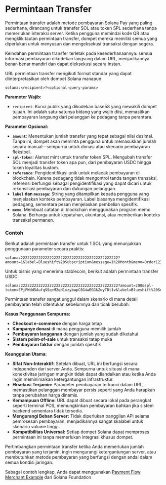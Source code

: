 
# Permintaan Transfer

Permintaan transfer adalah metode pembayaran Solana Pay yang paling sederhana, dirancang untuk transfer SOL atau token SPL sederhana tanpa memerlukan interaksi server. Ketika pengguna memindai kode QR atau mengklik tautan permintaan transfer, dompet mereka memiliki semua yang diperlukan untuk menyusun dan mengeksekusi transaksi dengan segera.

Keindahan permintaan transfer terletak pada kesederhanaannya: semua informasi pembayaran dikodekan langsung dalam URL, menjadikannya benar-benar mandiri dan dapat dieksekusi secara instan.

<ArticleSection name="Struktur URL dan Parameter" id="url-structure" level="h2" />

URL permintaan transfer mengikuti format standar yang dapat diinterpretasikan oleh dompet Solana manapun:

```
solana:<recipient>?<optional-query-params>
```

**Parameter Wajib:**
- `recipient`: Kunci publik yang dikodekan base58 yang mewakili dompet tujuan. Ini adalah satu-satunya bidang yang wajib diisi, memastikan pembayaran langsung dari pelanggan ke pedagang tanpa perantara.

**Parameter Opsional:**
- **`amount`**: Menentukan jumlah transfer yang tepat sebagai nilai desimal. Tanpa ini, dompet akan meminta pengguna untuk memasukkan jumlah secara manual—sempurna untuk donasi atau skenario pembayaran fleksibel.
- **`spl-token`**: Alamat mint untuk transfer token SPL. Mengubah transfer SOL menjadi transfer token apa pun, dari pembayaran USDC hingga token loyalitas kustom.
- **`reference`**: Pengidentifikasi unik untuk melacak pembayaran di blockchain. Karena pedagang tidak mengontrol tanda tangan transaksi, referensi berfungsi sebagai pengidentifikasi yang dapat dicari untuk rekonsiliasi pembayaran dan dukungan pelanggan.
- **`label` dan `message`**: String yang ditampilkan kepada pengguna yang menjelaskan konteks pembayaran. Label biasanya mengidentifikasi pedagang, sementara pesan menjelaskan pembelian spesifik.
- **`memo`**: Membuat catatan di blockchain menggunakan program memo Solana. Berharga untuk kepatuhan, akuntansi, atau memberikan konteks transaksi permanen.

### Contoh 

Berikut adalah permintaan transfer untuk 1 SOL yang menunjukkan penggunaan parameter secara praktis:

```
solana:22222222222222222222222222222222222222222222?amount=1&label=Blueshift%20Subscription&message=1%20Month&memo=Order12345&reference=abc123def456
```

Untuk bisnis yang menerima stablecoin, berikut adalah permintaan transfer USDC:

```
solana:22222222222222222222222222222222222222222222?amount=200&spl-token=EPjFWdd5AufqSSqeM2qN1xzybapC8G4wEGGkZwyTDt1v&label=Blueshift%20Subscription&message=1%20Month&memo=Order12345&reference=abc123def456
```

<ArticleSection name="Kapan Menggunakan Permintaan Transfer" id="when-to-use" level="h2" />

Permintaan transfer sangat unggul dalam skenario di mana detail pembayaran telah ditentukan sebelumnya dan tidak berubah:

**Kasus Penggunaan Sempurna:**
- **Checkout e-commerce** dengan harga tetap
- **Kampanye donasi** di mana pengguna memilih jumlah
- **Pembayaran langganan** dengan jumlah yang sudah diketahui
- **Sistem point-of-sale** untuk transaksi tatap muka
- **Pembayaran faktur** dengan jumlah spesifik

**Keunggulan Utama:**
- **Sifat Non-Interaktif:** Setelah dibuat, URL ini berfungsi secara independen dari server Anda. Sempurna untuk situasi di mana konektivitas jaringan mungkin tidak dapat diandalkan atau ketika Anda ingin meminimalkan ketergantungan infrastruktur.
- **Eksekusi Terjamin:** Parameter pembayaran terkunci dalam URL, memastikan pelanggan membayar persis seperti yang Anda harapkan tanpa perubahan harga dinamis.
- **Kemampuan Offline:** URL dapat dibuat secara lokal pada perangkat seperti terminal POS, memungkinkan pembayaran bahkan jika sistem backend sementara tidak tersedia.
- **Mengurangi Beban Server:** Tidak diperlukan panggilan API selama pemrosesan pembayaran, menjadikannya sangat skalabel untuk skenario volume tinggi.
- **Kompatibilitas Universal:** Setiap dompet Solana dapat memproses permintaan ini tanpa memerlukan integrasi khusus dompet.

Pertimbangkan permintaan transfer ketika Anda memerlukan jumlah pembayaran yang terjamin, ingin mengurangi ketergantungan server, atau membutuhkan metode pembayaran yang berfungsi dengan andal dalam semua kondisi jaringan.

<ArticleSection name="Contoh" id="example" level="h2" />

Sebagai contoh lengkap, Anda dapat menggunakan [Payment Flow Merchant Example](https://github.com/solana-foundation/solana-pay/blob/master/core/example/payment-flow-merchant/main.ts) dari Solana Foundation
